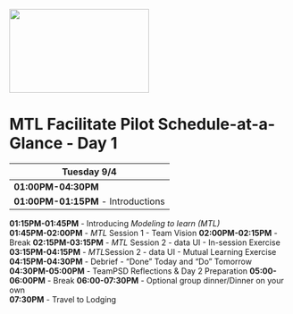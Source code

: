 
<img src = "https://github.com/lzim/teampsd/blob/teampsd_style/mtl_logo/mtl_facilitate_sq_sm.png"
     height = "150" width = "250">  
     
# MTL Facilitate Pilot Schedule-at-a-Glance - Day 1

Tuesday 9/4    |
------------   |
**01:00PM-04:30PM**  |
**01:00PM-01:15PM** - Introductions  |
**01:15PM-01:45PM** - Introducing *Modeling to learn (MTL)*   
**01:45PM-02:00PM** - *MTL* Session 1 - Team Vision 
**02:00PM-02:15PM** - Break
**02:15PM-03:15PM** - *MTL* Session 2 - data UI - In-session Exercise
**03:15PM-04:15PM** - *MTL*Session 2 - data UI - Mutual Learning Exercise 
**04:15PM-04:30PM** - Debrief - "Done" Today and "Do" Tomorrow   
**04:30PM-05:00PM** - TeamPSD Reflections & Day 2 Preparation 
**05:00-06:00PM** - Break 
**06:00-07:30PM** - Optional group dinner/Dinner on your own  
**07:30PM** - Travel to Lodging 
